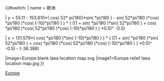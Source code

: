 {{#switch:{{{1}}}
| name  = 歐洲

| y = 55.11 - 153.610*( cos( 52* pi/180)*sin( {{{2}}}*pi/180 ) - sin( 52*pi/180 )*cos( {{{2}}}*pi/180 )*cos( ({{{3}}}-10)*pi/180 ) ) * ( ((1 + sin( {{{2}}}*pi/180 )*sin( 52*pi/180 ) + cos( {{{2}}}*pi/180 )*cos( 52*pi/180 )*cos( ({{{3}}}-10)*pi/180 ) ) *0.5)^ -0.5)

| x = 131.579*( cos( {{{2}}}*pi/180 )*sin( ({{{3}}}-10)*pi/180 ) ) * ( ((1 + sin( {{{2}}}*pi/180 )*sin( 52*pi/180 ) + cos( {{{2}}}*pi/180 )*cos( 52*pi/180 )*cos( ({{{3}}}-10)*pi/180 ) ) *0.5)^ -0.5) - (-36.388)

|image=Europe blank laea location map.svg
|image1=Europe relief laea location map.jpg
}}<noinclude>
{{Location map/Info|Europe}}
{{Documentation}}

[[Category:地理位置圖模板|Europe]]
</noinclude>